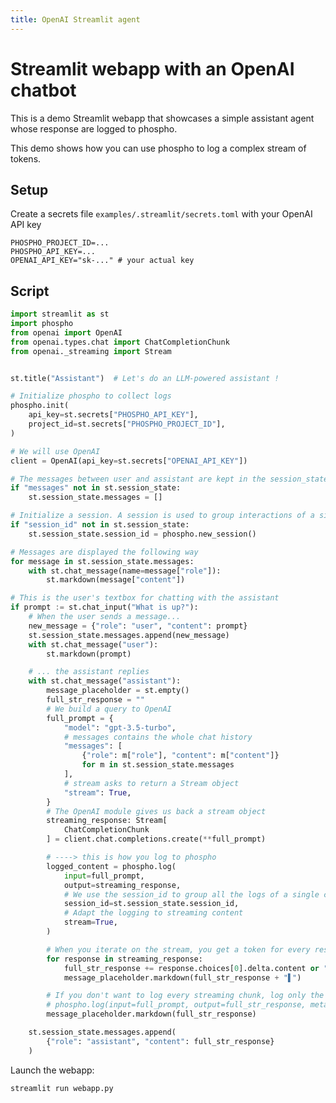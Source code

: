 ```yaml
---
title: OpenAI Streamlit agent
---
```


# Streamlit webapp with an OpenAI chatbot

This is a demo Streamlit webapp that showcases a simple assistant agent whose response are logged to phospho.

This demo shows how you can use phospho to log a complex stream of tokens.

## Setup

Create a secrets file `examples/.streamlit/secrets.toml` with your OpenAI API key

```
PHOSPHO_PROJECT_ID=...
PHOSPHO_API_KEY=...
OPENAI_API_KEY="sk-..." # your actual key
```

## Script

```python
import streamlit as st
import phospho
from openai import OpenAI
from openai.types.chat import ChatCompletionChunk
from openai._streaming import Stream


st.title("Assistant")  # Let's do an LLM-powered assistant !

# Initialize phospho to collect logs
phospho.init(
    api_key=st.secrets["PHOSPHO_API_KEY"],
    project_id=st.secrets["PHOSPHO_PROJECT_ID"],
)

# We will use OpenAI
client = OpenAI(api_key=st.secrets["OPENAI_API_KEY"])

# The messages between user and assistant are kept in the session_state (the browser's cache)
if "messages" not in st.session_state:
    st.session_state.messages = []

# Initialize a session. A session is used to group interactions of a single chat
if "session_id" not in st.session_state:
    st.session_state.session_id = phospho.new_session()

# Messages are displayed the following way
for message in st.session_state.messages:
    with st.chat_message(name=message["role"]):
        st.markdown(message["content"])

# This is the user's textbox for chatting with the assistant
if prompt := st.chat_input("What is up?"):
    # When the user sends a message...
    new_message = {"role": "user", "content": prompt}
    st.session_state.messages.append(new_message)
    with st.chat_message("user"):
        st.markdown(prompt)

    # ... the assistant replies
    with st.chat_message("assistant"):
        message_placeholder = st.empty()
        full_str_response = ""
        # We build a query to OpenAI
        full_prompt = {
            "model": "gpt-3.5-turbo",
            # messages contains the whole chat history
            "messages": [
                {"role": m["role"], "content": m["content"]}
                for m in st.session_state.messages
            ],
            # stream asks to return a Stream object
            "stream": True,
        }
        # The OpenAI module gives us back a stream object
        streaming_response: Stream[
            ChatCompletionChunk
        ] = client.chat.completions.create(**full_prompt)

        # ----> this is how you log to phospho
        logged_content = phospho.log(
            input=full_prompt,
            output=streaming_response,
            # We use the session_id to group all the logs of a single chat
            session_id=st.session_state.session_id,
            # Adapt the logging to streaming content
            stream=True,
        )

        # When you iterate on the stream, you get a token for every response
        for response in streaming_response:
            full_str_response += response.choices[0].delta.content or ""
            message_placeholder.markdown(full_str_response + "▌")

        # If you don't want to log every streaming chunk, log only the final output.
        # phospho.log(input=full_prompt, output=full_str_response, metadata={"stuff": "other"})
        message_placeholder.markdown(full_str_response)

    st.session_state.messages.append(
        {"role": "assistant", "content": full_str_response}
    )
```

Launch the webapp:

```
streamlit run webapp.py
```

